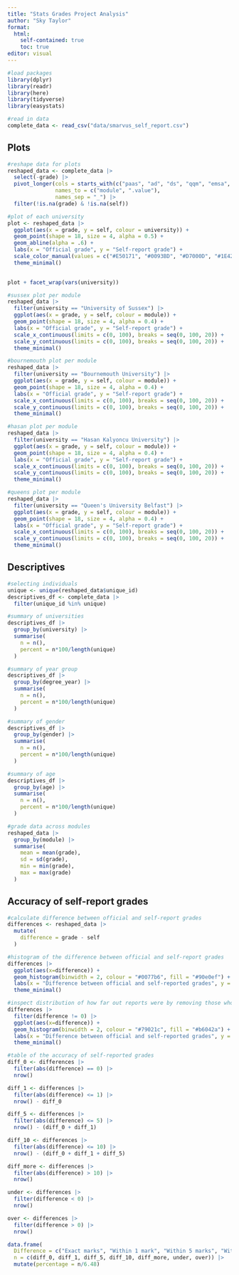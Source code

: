 ```yaml
---
title: "Stats Grades Project Analysis"
author: "Sky Taylor"
format: 
  html:
    self-contained: true
    toc: true
editor: visual
---
```


```r
#load packages
library(dplyr)
library(readr)
library(here)
library(tidyverse)
library(easystats)

#read in data
complete_data <- read_csv("data/smarvus_self_report.csv")
```

## Plots

```r
#reshape data for plots
reshaped_data <- complete_data |> 
  select(-grade) |> 
  pivot_longer(cols = starts_with(c("paas", "ad", "ds", "qqm", "emsa", "srm", "ist101", "ist102", "psk202", "yr1", "yr2")), 
               names_to = c("module", ".value"), 
               names_sep = "_") |> 
  filter(!is.na(grade) & !is.na(self))
```

```r
#plot of each university
plot <- reshaped_data |> 
  ggplot(aes(x = grade, y = self, colour = university)) +
  geom_point(shape = 18, size = 4, alpha = 0.5) +
  geom_abline(alpha = .6) +
  labs(x = "Official grade", y = "Self-report grade") +
  scale_color_manual(values = c("#E50171", "#0093BD", "#D7000D", "#1E428A")) +
  theme_minimal() 
  

plot + facet_wrap(vars(university))
```

```r
#sussex plot per module
reshaped_data |> 
  filter(university == "University of Sussex") |> 
  ggplot(aes(x = grade, y = self, colour = module)) +
  geom_point(shape = 18, size = 4, alpha = 0.4) +
  labs(x = "Official grade", y = "Self-report grade") +
  scale_x_continuous(limits = c(0, 100), breaks = seq(0, 100, 20)) +
  scale_y_continuous(limits = c(0, 100), breaks = seq(0, 100, 20)) +
  theme_minimal()
```

```r
#bournemouth plot per module
reshaped_data |> 
  filter(university == "Bournemouth University") |> 
  ggplot(aes(x = grade, y = self, colour = module)) +
  geom_point(shape = 18, size = 4, alpha = 0.4) +
  labs(x = "Official grade", y = "Self-report grade") +
  scale_x_continuous(limits = c(0, 100), breaks = seq(0, 100, 20)) +
  scale_y_continuous(limits = c(0, 100), breaks = seq(0, 100, 20)) +
  theme_minimal()
```

```r
#hasan plot per module
reshaped_data |> 
  filter(university == "Hasan Kalyoncu University") |> 
  ggplot(aes(x = grade, y = self, colour = module)) +
  geom_point(shape = 18, size = 4, alpha = 0.4) +
  labs(x = "Official grade", y = "Self-report grade") +
  scale_x_continuous(limits = c(0, 100), breaks = seq(0, 100, 20)) +
  scale_y_continuous(limits = c(0, 100), breaks = seq(0, 100, 20)) +
  theme_minimal()
```

```r
#queens plot per module
reshaped_data |> 
  filter(university == "Queen's University Belfast") |> 
  ggplot(aes(x = grade, y = self, colour = module)) +
  geom_point(shape = 18, size = 4, alpha = 0.4) +
  labs(x = "Official grade", y = "Self-report grade") +
  scale_x_continuous(limits = c(0, 100), breaks = seq(0, 100, 20)) +
  scale_y_continuous(limits = c(0, 100), breaks = seq(0, 100, 20)) +
  theme_minimal()
```

## Descriptives

```r
#selecting individuals
unique <- unique(reshaped_data$unique_id)
descriptives_df <- complete_data |> 
  filter(unique_id %in% unique)

#summary of universities
descriptives_df |> 
  group_by(university) |> 
  summarise(
    n = n(),
    percent = n*100/length(unique)
  )

#summary of year group
descriptives_df |> 
  group_by(degree_year) |> 
  summarise(
    n = n(),
    percent = n*100/length(unique)
  )

#summary of gender
descriptives_df |> 
  group_by(gender) |> 
  summarise(
    n = n(),
    percent = n*100/length(unique)
  )

#summary of age
descriptives_df |> 
  group_by(age) |> 
  summarise(
    n = n(),
    percent = n*100/length(unique)
  )

#grade data across modules
reshaped_data |> 
  group_by(module) |> 
  summarise(
    mean = mean(grade),
    sd = sd(grade),
    min = min(grade),
    max = max(grade)
  )
```

## Accuracy of self-report grades

```r
#calculate difference between official and self-report grades
differences <- reshaped_data |> 
  mutate(
    difference = grade - self
  )

#histogram of the difference between official and self-report grades
differences |>
  ggplot(aes(x=difference)) +
  geom_histogram(binwidth = 2, colour = "#0077b6", fill = "#90e0ef") +
  labs(x = "Difference between official and self-reported grades", y = "Count") +
  theme_minimal()

#inspect distribution of how far out reports were by removing those who reported the exact grade
differences |>
  filter(difference != 0) |> 
  ggplot(aes(x=difference)) +
  geom_histogram(binwidth = 2, colour = "#79021c", fill = "#b6042a") +
  labs(x = "Difference between official and self-reported grades", y = "Count") +
  theme_minimal()
```

```r
#table of the accuracy of self-reported grades
diff_0 <- differences |> 
  filter(abs(difference) == 0) |> 
  nrow()

diff_1 <- differences |> 
  filter(abs(difference) <= 1) |> 
  nrow() - diff_0

diff_5 <- differences |> 
  filter(abs(difference) <= 5) |> 
  nrow() - (diff_0 + diff_1)

diff_10 <- differences |> 
  filter(abs(difference) <= 10) |> 
  nrow() - (diff_0 + diff_1 + diff_5)

diff_more <- differences |> 
  filter(abs(difference) > 10) |> 
  nrow()

under <- differences |> 
  filter(difference < 0) |> 
  nrow()

over <- differences |> 
  filter(difference > 0) |> 
  nrow()

data.frame(
  Difference = c("Exact marks", "Within 1 mark", "Within 5 marks", "Within 10 marks", "More than 10 marks", "Under estimated", "Over estimated"),
  n = c(diff_0, diff_1, diff_5, diff_10, diff_more, under, over)) |> 
  mutate(percentage = n/6.48)
```
